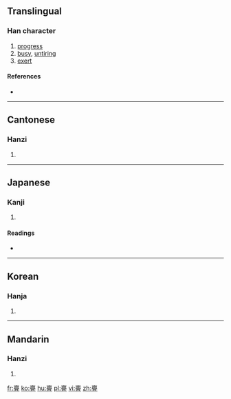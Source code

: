 ==Translingual==

===Han character===
{{Han char|rn=8|rad=亠|as=19|sn=21|four=0010<sub>7</sub>|canj=卜竹月一 (YHBM)}}

# [[progress]]
# [[busy]], [[untiring]]
# [[exert]]

====References====
* {{Han ref|kx=0090.010|dkj=00342|hdz=10294.120|uh=4EB9|ud=20153|bh=F6D6|bd=63190}}

----

==Cantonese==

===Hanzi===
{{yue-hanzi|jyut=|y=mei5, mun4}}

# {{defn|Cantonese|sort=亠19}}

----

==Japanese==

===Kanji===
{{ja-kanji|grade=|rs=亠19}}

# {{defn|Japanese|sort=亠19}}

====Readings====
* {{ja-readings|on=[[び]] (bi), [[み]] (mi), [[ぼん]] (bon), [[もん]] (mon)|kun=[[つとめる]] (tsutomeru), [[うつくしい]] (utsukushii)}}

----

==Korean==

===Hanja===
{{ko-hanja|hangeul=[[미]], [[문]]|rv=mi, mun|mr=mi, mun}}

# {{defn|Korean|sort=亠19}}

----

==Mandarin==

===Hanzi===
{{cmn-hanzi|pin=[[wěi]] ([[wei3]])|wg=wei<sup>3</sup>}}

# {{defn|Mandarin|sort=亠19}}

[[fr:亹]]
[[ko:亹]]
[[hu:亹]]
[[pl:亹]]
[[vi:亹]]
[[zh:亹]]